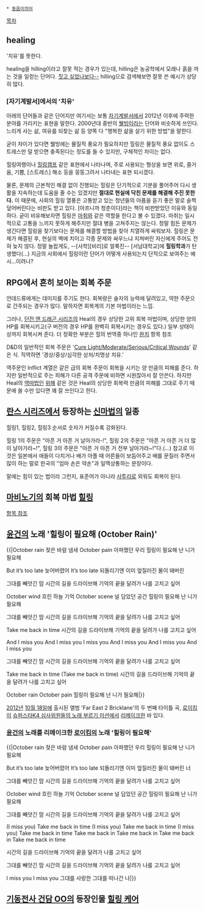  * [[동음이의어]]

[[목차]]

== healing ==
'치유'를 뜻한다. 

healing을 hilling이라고 잘못 적는 경우가 있는데, hilling은 농공학에서 모래나 흙을 까는 것을 일컫는 단어다. [http://blog.naver.com/315police/140197333860|#--농사를 짓고 싶었나보다--] hilling으로 검색해보면 잘못 쓴 예시가 상당히 많다.

=== [자기계발서]에서의 '치유' ===
아래의 단어들과 같은 단어지만 여기서는 보통 [[자기계발서]]에서 2012년 이후에 주력한 분야를 가리키는 표현을 말한다. 2000년대 중반의 [[웰빙]]이라는 단어와 비슷하게 쓰인다. 느리게 사는 삶, 여유를 되찾는 삶 등 양쪽 다 "행복한 삶을 살기 위한 방법"을 말한다.

굳이 차이가 있다면 웰빙에는 물질적 풍요가 필요하지만 힐링은 물질적 풍요 없이도 스트레스만 덜 받으면 충족된다는 정도를 들 수 있지만, 구체적인 차이는 없다.

힐링여행이나 [[힐링캠프]] 같은 표현에서 나타나며, 주로 사용되는 형상을 보면 위로, 즐거움, 기쁨, [스트레스] 해소 등을 뭉뚱그려서 나타내는 표현 되시겠다.


물론, 문제의 근본적인 해결 없이 진행되는 힐링은 단기적으로 기분을 풀어주어 다시 생활을 지속하는데 도움을 줄 수는 있겠지만 '''절대로 현실에 닥친 문제를 해결해 주진 못한다.''' 이 때문에, 사회의 힐링 열풍은 고통받고 있는 청년들의 아픔을 듣기 좋은 말로 슬쩍 덮어버린다는 비판도 받고 있다. [아프니까 청춘이다]라는 책이 비판받았던 이유와 동일하다.
굳이 비유해보자면 힐링은 [[마취]]와 같은 역할을 한다고 볼 수 있겠다. 마취는 일시적으로 고통을 느끼지 못하게 해주지만 절대 병을 고쳐주지는 않는다. 정말 힘든 문제가 생긴다면 힐링을 찾기보다는 문제를 해결할 방법을 찾아 치열하게 싸워보자. 힐링은 문제가 해결된 후, 현실의 벽에 치이고 각종 문제와 싸우느냐 지쳐버린 자신에게 주어도 전혀 늦지 않다.
정말 놀랍게도, --[사학][비리]로 얼룩진-- [서남대학교]에 '''힐링학과'''가 탄생했다(...) 지금의 사회에서 힐링이란 단어가 어떻게 사용되는지 단적으로 보여주는 예시...이려나?

== RPG에서 흔히 보이는 회복 주문 == 
언데드류에게는 데미지를 주기도 한다. 회복량은 술자의 능력에 달려있고, 약한 주문으로 간주되는 경우가 많다. 말하자면 회복계의 기본 마법이라는 느낌.

그러나, [[던전 앤 드래곤 시리즈]]의 Heal의 경우 상당한 고위 회복 마법이며, 상당한 양의 HP를 회복시키고(구 버전의 경우 HP를 완벽히 회복시키는 경우도 있다.) 일부 상태이상까지 회복시켜 준다. 더 정확한 부분은 힐의 번역중 하나인 [[완치]] 항목 참조

D&D의 일반적인 회복 주문은 '[[큐어 라이트 운즈|Cure Light/Moderate/Serious/Critical Wounds]]' 같은 식. 직역하면 '경상/중상/심각한 상처/치명상 치유.'

역주문인 Inflict 계열은 같은 급의 회복 주문이 회복을 시키는 양 만큼의 피해를 준다. 하지만 일반적으로 주는 피해가 다른 공격 주문에 비하면 시원찮아서 잘 안쓴다. 하지만 Heal의 [[역마법]]인 [[위해]] 같은 것은 Heal의 상당한 회복력 만큼의 피해를 그대로 주기 때문에 쓸 수만 있다면 꽤 잘 쓰인다고 한다.

== [[란스 시리즈]]에서 등장하는 [[신마법]]의 일종 ==
힐링1, 힐링2, 힐링3 순서로 숫자가 커질수록 강화된다.

힐링 1의 주문은 "아픈 거 아픈 거 날아가라-!", 힐링 2의 주문은 "아픈 거 아픈 거 더 많이 날아가라~!", 힐링 3의 주문은 "아픈 거 아픈 거 전부 날아가라~!"다.(...) 참고로 이것은 일본에서 애들이 다치거나 배가 아플 때 어른들이 보듬어주고 배를 문질러 주면서 많이 하는 말로 한국의 "엄마 손은 약손"과 일맥상통하는 문장이다.

말에는 힘이 있는 법이라 그런지, 표준어가 아니라 [[사투리]]로 외워도 회복이 된다.

== [[마비노기]]의 회복 마법 [[힐링(마비노기)|힐링]] ==
[[힐링(마비노기)|항목 참조]]
== [[윤건]]의 노래 '힐링이 필요해 (October Rain)' ==
{{{#!html
<iframe width="640" height="360" src="//www.youtube.com/embed/xsrJJtQkex0" frameborder="0" allowfullscreen></iframe>}}}

{{|October rain 젖은 바람 냄새
October pain 아파했던 우리
힐링이 필요해 난 니가 필요해

But it’s too late 늦어버렸어
It’s too late 되돌리기엔
이미 엎질러진 물이 돼버린

그대를 빼앗긴 맘
시간의 길을 드라이브해
기억의 끝을 달려가
나를 고치고 싶어

October wind 흐린 하늘 기억
October scene 널 담았던 공간
힐링이 필요해 난 니가 필요해

그대를 빼앗긴 맘
시간의 길을 드라이브해
기억의 끝을 달려가
나를 고치고 싶어

Take me back in time
시간의 길을 드라이브해
기억의 끝을 달려가
나를 고치고 싶어

And I miss you
And I miss you
I miss you
And I miss you
And I miss you
And I miss you

그대를 빼앗긴 맘
시간의 길을 드라이브해
기억의 끝을 달려가
나를 고치고 싶어

Take me back in time
(Take me back in time)
시간의 길을 드라이브해
기억의 끝을 달려가
나를 고치고 싶어

October rain
October pain
힐링이 필요해 난 니가 필요해|}}

[[2012년]] [[10월 18일]]에 출시된 앨범 'Far East 2 Bricklane'의 두 번째 타이틀 곡, [[로이킴]]이 [[슈퍼스타K4#s-3.6|슈퍼스타K4 심사위원들의 노래 부르기 미션]]에서 [[리메이크]]한 바 있다.

=== [[윤건]]의 노래를 리메이크한 [[로이킴]]의 노래 '힐링이 필요해' ===
{{{#!html
<iframe width="640" height="360" src="//www.youtube.com/embed/dY8VsUCRbwU" frameborder="0" allowfullscreen></iframe>}}}

{{|October rain 젖은 바람 냄새
October pain 아파했던 우리
힐링이 필요해 난 니가 필요해

But it’s too late 늦어버렸어
It’s too late 되돌리기엔
이미 엎질러진 물이 돼버린 너

그대를 빼앗긴 맘
시간의 길을 드라이브해
기억의 끝을 달려가
나를 고치고 싶어

October wind 흐린 하늘 기억
October scene 널 담았던 공간
힐링이 필요해 난 니가 필요해

그대를 빼앗긴 맘
시간의 길을 드라이브해
기억의 끝을 달려가
나를 고치고 싶어

(I miss you) Take me back in time
(I miss you) Take me back in time
(I miss you) Take me back in time
Take me back in
Take me back in
Take me back in
Take me back in time

시간의 길을 드라이브해
기억의 끝을 달려가
나를 고치고 싶어

그대를 빼앗긴 맘
시간의 길을 드라이브해
기억의 끝을 달려가
나를 고치고 싶어

I miss you
I miss you
그대를 사랑한
그대를 떠나간
나|}}

== [[기동전사 건담 OO]]의 등장인물 [[힐링 케어]] ==
